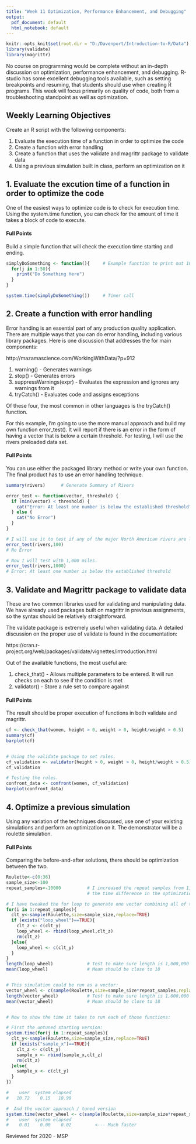 ```yaml
---
title: "Week 11 Optimization, Performance Enhancement, and Debugging"
output:
  pdf_document: default
  html_notebook: default
---
```

```r
knitr::opts_knit$set(root.dir = "D:/Davenport/Introduction-to-R/Data")
library(validate)
library(magrittr)
```
No course on programming would be complete without an in-depth discussion on optimization, performance enhancement, and debugging. R-studio has some excellent debugging tools available, such as setting breakpoints and resuming, that students should use when creating R programs. This week will focus primarily on quality of code, both from a troubleshooting standpoint as well as optimization.

## Weekly Learning Objectives
Create an R script with the following components:

1. Evaluate the execution time of a function in order to optimize the code
2. Create a function with error handling
3. Create a function that uses the validate and magrittr package to validate data
4. Using a previous simulation built in class, perform an optimization on it

## 1. Evaluate the excution time of a function in order to optimize the code
One of the easiest ways to optimize code is to check for execution time.  Using the system.time function, you can check for the amount of time it takes a block of code to execute.  

#### Full Points
Build a simple function that will check the execution time starting and ending.
```r
simplyDoSomething <- function(){     # Example function to print out 100 times
  for(j in 1:50){
    print("Do Something Here")
  }
}

system.time(simplyDoSomething())     # Timer call
```
## 2. Create a function with error handling
Error handing is an essential part of any production quality application.  There are multiple ways that you can do error handling, including various library packages.  Here is one discussion that addresses the for main components:

http://mazamascience.com/WorkingWithData/?p=912

1. warning() - Generates warnings
2. stop() - Generates errors
3. suppressWarnings(expr) - Evaluates the expression and ignores any warnings from it
4. tryCatch() - Evaluates code and assigns exceptions

Of these four, the most common in other languages is the tryCatch() function.  

For this example, I'm going to use the more manual approach and build my own function error_test().  It will report if there is an error in the form of having a vector that is below a certain threshold.  For testing, I will use the rivers preloaded data set.

#### Full Points
You can use either the packaged library method or write your own function.  The final product has to use an error handling technique.
```r
summary(rivers)      # Generate Summary of Rivers

error_test <- function(vector, threshold) {
  if (min(vector) < threshold) {
    cat("Error: At least one number is below the established threshold")
  } else {
    cat("No Error")
  }
}

# I will use it to test if any of the major North American rivers are less than 100 miles.
error_test(rivers,100)
# No Error

# Now I will test with 1,000 miles.
error_test(rivers,1000)
# Error: At least one number is below the established threshold
```

## 3. Validate and Magrittr package to validate data
These are two common libraries used for validating and manipulating data.  We have already used packages built on magrittr in previous assignments, so the syntax should be relatively straightforward.

The validate package is extremely useful when validating data.  A detailed discussion on the proper use of validate is found in the documentation:

https://cran.r-project.org/web/packages/validate/vignettes/introduction.html

Out of the available functions, the most useful are:

1. check_that() - Allows multiple parameters to be entered.  It will run checks on each to see if the condition is met
2. validator() - Store a rule set to compare against

#### Full Points
The result should be proper execution of functions in both validate and magrittr.
```r
cf <- check_that(women, height > 0, weight > 0, height/weight > 0.5)
summary(cf)
barplot(cf)


# Using the validate package to set rules.
cf_validation <- validator(height > 0, weight > 0, height/weight > 0.5)
cf_validation

# Testing the rules.
confront_data <- confront(women, cf_validation)
barplot(confront_data)
```

## 4. Optimize a previous simulation
Using any variation of the techniques discussed, use one of your existing simulations and perform an optimization on it.  The demonstrator will be a roulette simulation.

#### Full Points
Comparing the before-and-after solutions, there should be optimization between the two.
```r
Roulette<-c(0:36)
sample_size<-100
repeat_samples<-10000          # I increased the repeat samples from 1,000 to 10,000 to better display 
                               # the time difference in the optimization.

# I have tweaked the for loop to generate one vector combining all of the simulations.
for(i in 1:repeat_samples){
  clt_y<-sample(Roulette,size=sample_size,replace=TRUE)
  if (exists("loop_wheel")==TRUE){
    clt_z <- c(clt_y)
    loop_wheel <- rbind(loop_wheel,clt_z)
    rm(clt_z)
  }else{
    loop_wheel <- c(clt_y)
  }
}
length(loop_wheel)             # Test to make sure length is 1,000,000
mean(loop_wheel)               # Mean should be close to 18


# This simulation could be run as a vector:
vector_wheel <- c(sample(Roulette,size=sample_size*repeat_samples,replace=TRUE))
length(vector_wheel)           # Test to make sure length is 1,000,000
mean(vector_wheel)             # Mean should be close to 18


# Now to show the time it takes to run each of those functions:

# First the untuned starting version:
system.time(for(j in 1:repeat_samples){
  clt_y<-sample(Roulette,size=sample_size,replace=TRUE)
  if (exists("sample_x")==TRUE){
    clt_z <- c(clt_y)
    sample_x <- rbind(sample_x,clt_z)
    rm(clt_z)
  }else{
    sample_x <- c(clt_y)
  }
})

#    user  system elapsed 
#   10.72    0.15   10.90         

#  And the vector approach / tuned version
system.time(vector_wheel <- c(sample(Roulette,size=sample_size*repeat_samples,replace=TRUE)))
#    user  system elapsed 
#    0.01    0.00    0.02         <--- Much faster
```

Reviewed for 2020 - MSP